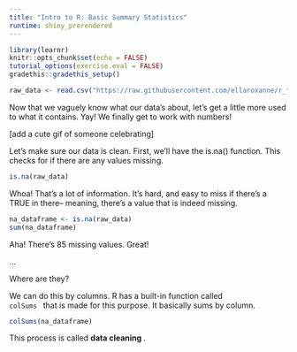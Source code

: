 ```yaml
---
title: "Intro to R: Basic Summary Statistics"
runtime: shiny_prerendered
---
```


```r
library(learnr)
knitr::opts_chunk$set(echo = FALSE)
tutorial_options(exercise.eval = FALSE)
gradethis::gradethis_setup()
```

```r
raw_data <- read.csv("https://raw.githubusercontent.com/ellaroxanne/r_first_data_project/refs/heads/main/data_and_metadata/BLOY_morphology_AlaskaBC.csv")
```

Now that we vaguely know what our data's about, let's get a little more used to what it contains. 
Yay! We finally get to work with numbers!

[add a cute gif of someone celebrating]

Let's make sure our data is clean. First, we'll have the is.na() function. This checks for if there are any values missing. 

```r
is.na(raw_data)
```

Whoa! That's a lot of information. It's hard, and easy to miss if there's a TRUE in there-- meaning, there's a value that is indeed missing. 

```r
na_dataframe <- is.na(raw_data)
sum(na_dataframe)
```

Aha! There's 85 missing values. Great!

...

Where are they? 

We can do this by columns. R has a built-in function called <code> colSums </code> that is made for this purpose. It basically sums by column.

```r
colSums(na_dataframe)
```

This process is called <b> data cleaning </b>. 